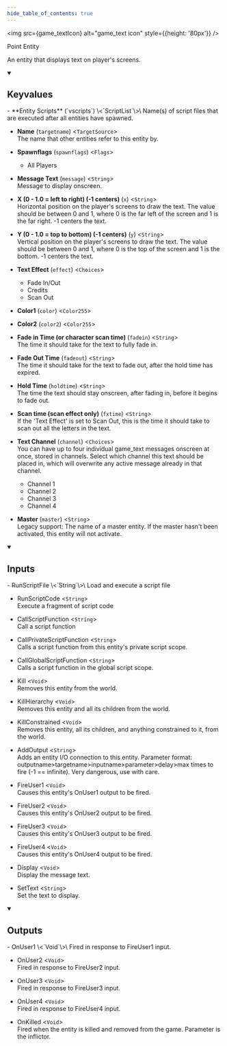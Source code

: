 ```yaml
---
hide_table_of_contents: true
---
```


<!---
!!!!!!
THIS PAGE IS AUTOGENERATED FROM GAME FGD DEFINITIONS!
DO NOT EDIT MANUALLY!
!!!!!!

In order to make edits, you can make an annotation file in /fgd_dump_overrides
-->



<img src={game_textIcon} alt="game_text icon" style={{height: '80px'}} />

Point Entity

An entity that displays text on player's screens.

<details open>
<summary><h2>Keyvalues</h2></summary>
- **Entity Scripts** (`vscripts`) \<`ScriptList`\>\
Name(s) of script files that are executed after all entities have spawned.

- **Name** (`targetname`) \<`TargetSource`\>\
The name that other entities refer to this entity by.

- **Spawnflags** (`spawnflags`) \<`Flags`\>
  - All Players


- **Message Text** (`message`) \<`String`\>\
Message to display onscreen.

- **X (0 - 1.0 = left to right) (-1 centers)** (`x`) \<`String`\>\
Horizontal position on the player's screens to draw the text. The value should be between 0 and 1, where 0 is the far left of the screen and 1 is the far right. -1 centers the text.

- **Y (0 - 1.0 = top to bottom) (-1 centers)** (`y`) \<`String`\>\
Vertical position on the player's screens to draw the text. The value should be between 0 and 1, where 0 is the top of the screen and 1 is the bottom. -1 centers the text.

- **Text Effect** (`effect`) \<`Choices`\>
  - Fade In/Out
  - Credits
  - Scan Out


- **Color1** (`color`) \<`Color255`\>

- **Color2** (`color2`) \<`Color255`\>

- **Fade in Time (or character scan time)** (`fadein`) \<`String`\>\
The time it should take for the text to fully fade in.

- **Fade Out Time** (`fadeout`) \<`String`\>\
The time it should take for the text to fade out, after the hold time has expired.

- **Hold Time** (`holdtime`) \<`String`\>\
The time the text should stay onscreen, after fading in, before it begins to fade out.

- **Scan time (scan effect only)** (`fxtime`) \<`String`\>\
If the 'Text Effect' is set to Scan Out, this is the time it should take to scan out all the letters in the text.

- **Text Channel** (`channel`) \<`Choices`\>\
You can have up to four individual game_text messages onscreen at once, stored in channels. Select which channel this text should be placed in, which will overwrite any active message already in that channel.
  - Channel 1
  - Channel 2
  - Channel 3
  - Channel 4


- **Master** (`master`) \<`String`\>\
Legacy support: The name of a master entity. If the master hasn't been activated, this entity will not activate.


 </details>
<details open>
<summary><h2>Inputs</h2></summary>
- RunScriptFile \<`String`\>\
Load and execute a script file

- RunScriptCode \<`String`\>\
Execute a fragment of script code

- CallScriptFunction \<`String`\>\
Call a script function

- CallPrivateScriptFunction \<`String`\>\
Calls a script function from this entity's private script scope.

- CallGlobalScriptFunction \<`String`\>\
Calls a script function in the global script scope.

- Kill \<`Void`\>\
Removes this entity from the world.

- KillHierarchy \<`Void`\>\
Removes this entity and all its children from the world.

- KillConstrained \<`Void`\>\
Removes this entity, all its children, and anything constrained to it, from the world.

- AddOutput \<`String`\>\
Adds an entity I/O connection to this entity. Parameter format: outputname&gt;targetname>inputname&gt;parameter&gt;delay&gt;max times to fire (-1 == infinite). Very dangerous, use with care.

- FireUser1 \<`Void`\>\
Causes this entity's OnUser1 output to be fired.

- FireUser2 \<`Void`\>\
Causes this entity's OnUser2 output to be fired.

- FireUser3 \<`Void`\>\
Causes this entity's OnUser3 output to be fired.

- FireUser4 \<`Void`\>\
Causes this entity's OnUser4 output to be fired.

- Display \<`Void`\>\
Display the message text.

- SetText \<`String`\>\
Set the text to display.


 </details>
<details open>
<summary><h2>Outputs</h2></summary>
- OnUser1 \<`Void`\>\
Fired in response to FireUser1 input.

- OnUser2 \<`Void`\>\
Fired in response to FireUser2 input.

- OnUser3 \<`Void`\>\
Fired in response to FireUser3 input.

- OnUser4 \<`Void`\>\
Fired in response to FireUser4 input.

- OnKilled \<`Void`\>\
Fired when the entity is killed and removed from the game. Parameter is the inflictor.


 </details>